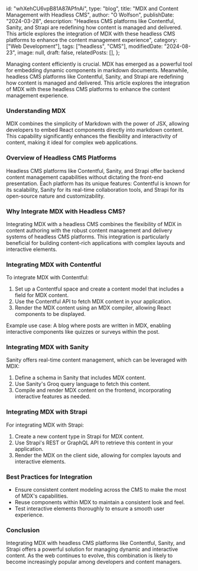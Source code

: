   id: "whXehCU6vpB81A87APfnAi",
  type: "blog",
  title: "MDX and Content Management with Headless CMS",
  author: "O Wolfson",
  publishDate: "2024-03-28",
  description:
    "Headless CMS platforms like Contentful, Sanity, and Strapi are redefining how content is managed and delivered. This article explores the integration of MDX with these headless CMS platforms to enhance the content management experience",
  category: ["Web Development"],
  tags: ["headless", "CMS"],
  modifiedDate: "2024-08-23",
  image: null,
  draft: false,
  relatedPosts: [],
};

Managing content efficiently is crucial. MDX has emerged as a powerful tool for embedding dynamic components in markdown documents. Meanwhile, headless CMS platforms like Contentful, Sanity, and Strapi are redefining how content is managed and delivered. This article explores the integration of MDX with these headless CMS platforms to enhance the content management experience.

### **Understanding MDX**

MDX combines the simplicity of Markdown with the power of JSX, allowing developers to embed React components directly into markdown content. This capability significantly enhances the flexibility and interactivity of content, making it ideal for complex web applications.

### **Overview of Headless CMS Platforms**

Headless CMS platforms like Contentful, Sanity, and Strapi offer backend content management capabilities without dictating the front-end presentation. Each platform has its unique features: Contentful is known for its scalability, Sanity for its real-time collaboration tools, and Strapi for its open-source nature and customizability.

### **Why Integrate MDX with Headless CMS?**

Integrating MDX with a headless CMS combines the flexibility of MDX in content authoring with the robust content management and delivery systems of headless CMS platforms. This integration is particularly beneficial for building content-rich applications with complex layouts and interactive elements.

### **Integrating MDX with Contentful**

To integrate MDX with Contentful:

1. Set up a Contentful space and create a content model that includes a field for MDX content.
2. Use the Contentful API to fetch MDX content in your application.
3. Render the MDX content using an MDX compiler, allowing React components to be displayed.

Example use case: A blog where posts are written in MDX, enabling interactive components like quizzes or surveys within the post.

### **Integrating MDX with Sanity**

Sanity offers real-time content management, which can be leveraged with MDX:

1. Define a schema in Sanity that includes MDX content.
2. Use Sanity's Groq query language to fetch this content.
3. Compile and render MDX content on the frontend, incorporating interactive features as needed.

### **Integrating MDX with Strapi**

For integrating MDX with Strapi:

1. Create a new content type in Strapi for MDX content.
2. Use Strapi's REST or GraphQL API to retrieve this content in your application.
3. Render the MDX on the client side, allowing for complex layouts and interactive elements.

### **Best Practices for Integration**

- Ensure consistent content modeling across the CMS to make the most of MDX's capabilities.
- Reuse components within MDX to maintain a consistent look and feel.
- Test interactive elements thoroughly to ensure a smooth user experience.

### **Conclusion**

Integrating MDX with headless CMS platforms like Contentful, Sanity, and Strapi offers a powerful solution for managing dynamic and interactive content. As the web continues to evolve, this combination is likely to become increasingly popular among developers and content managers.
